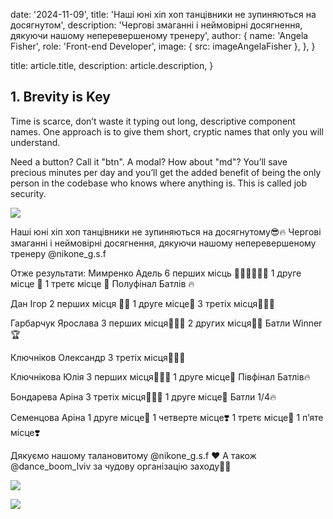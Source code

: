 
  date: '2024-11-09',
  title: 'Наші юні хіп хоп танцівники не зупиняються на досягнутом',
  description:
    'Чергові змаганні і неймовірні досягнення, дякуючи нашому неперевершеному тренеру',
  author: {
    name: 'Angela Fisher',
    role: 'Front-end Developer',
    image: { src: imageAngelaFisher },
  },
}

  title: article.title,
  description: article.description,
}

## 1. Brevity is Key

Time is scarce, don’t waste it typing out long, descriptive component names. One approach is to give them short, cryptic names that only you will understand.

Need a button? Call it "btn". A modal? How about "md"? You’ll save precious minutes per day and you’ll get the added benefit of being the only person in the codebase who knows where anything is. This is called job security.

![](./hip-hop-3.jpg)

Наші юні хіп хоп танцівники не зупиняються на досягнутому😎🔥
Чергові змаганні і неймовірні досягнення, дякуючи нашому неперевершеному тренеру @nikone_g.s.f

Отже результати:
Мимренко Адель
6 перших місць 🥇🥇🥇🥇🥇🥇
1 друге місце 🥈
1 третє місце 🥉
Полуфінал Батлів 🔥

Дан Ігор
2 перших місця 🥇🥇
1 друге місце🥈
3 третіх місця🥉🥉🥉

Гарбарчук Ярослава
3 перших місця🥇🥇🥇
2 других місця🥈🥈
Батли Winner🏆

Ключніков Олександр
3 третіх місця🥉🥉🥉

Ключнікова Юлія
3 перших місця🥇🥇🥇
1 друге місце🥈
Півфінал Батлів🔥

Бондарева Аріна
3 третіх місця🥉🥉🥉
1 друге місце🥈
Батли 1/4🔥

Семенцова Аріна
1 друге місце🥈
1 четверте місце❣️
1 третє місце🥉
1 пʼяте місце❣️

Дякуємо нашому талановитому @nikone_g.s.f ❤️
А також @dance_boom_lviv за чудову організацію заходу🙏🫶

![](./hip-hop-2.jpg)

![](./hip-hop-1.jpg)

